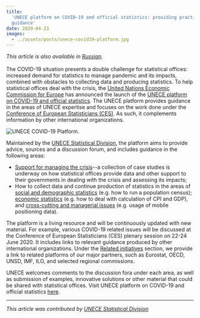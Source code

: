 ```yaml
---
title:
  'UNECE platform on COVID-19 and official statistics: providing practical
  guidance'
date: 2020-04-23
images:
  - ../assets/posts/unece-covid19-platform.jpg
---
```



_This article is also available in
[Russian](/unece-covid19-platform-RU.pdf)._<br/><br/>The COVID-19 situation
presents a double challenge for statistical offices: increased demand for
statistics to manage pandemic and its impacts, combined with obstacles to
collecting data and producing statistics. To help statistical offices deal with
the crisis, the
[United Nations Economic Commission for Europe](https://www.unece.org/info/ece-homepage.html)
has announced the launch of the
[UNECE platform on COVID-19 and official statistics](https://statswiki.unece.org/display/COV/Home).
The UNECE platform provides guidance in the areas of UNECE expertise and focuses
on the work done under the
[Conference of European Statisticians (CES)](https://www.unece.org/stats/ces.html).
As such, it complements information by other international organizations.

<Box mb={3}>
  <Img
    fluid={props.images[0]}
    title="UNECE COVID-19 Platform."
    alt="UNECE COVID-19 Platform."
  />
</Box>

Maintained by the
[UNECE Statistical Division](https://www.unece.org/stats/stats_h.html), the
platform aims to provide advice, sources and a discussion forum, and includes
guidance in the following areas:

- [Support for managing the crisis](https://statswiki.unece.org/display/COV/Support+for+managing+the+crisis)--a
  collection of case studies is underway on how statistical offices provide data
  and other support to their governments in dealing with the crisis and
  assessing its impacts;
- How to collect data and continue production of statistics in the areas of
  [social and demographic statistics](https://statswiki.unece.org/pages/viewpage.action?pageId=278039009)
  (e.g. how to run a population census);
  [economic statistics](https://statswiki.unece.org/pages/viewpage.action?pageId=278039015)
  (e.g. how to deal with calculation of CPI and GDP), and
  [cross-cutting and managerial issues](https://statswiki.unece.org/pages/viewpage.action?pageId=278039020)
  (e.g. usage of mobile positioning data).

The platform is a living resource and will be continuously updated with new
material. For example, various COVID-19 related issues will be discussed at the
Conference of European Statisticians (CES) plenary session on 22-24 June 2020.
It includes links to relevant guidance produced by other international
organizations. Under the
[Related initiatives](https://statswiki.unece.org/pages/viewpage.action?pageId=278039025)
section, we provide a link to related platforms of our major partners, such as
Eurostat, OECD, UNSD, IMF, ILO, and selected regional commissions.

UNECE welcomes comments to the discussion fora under each area, as well as
submission of examples, innovative solutions or other material that could be
shared with statistical offices. Visit UNECE platform on COVID-19 and official
statistics [here](https://statswiki.unece.org/display/COV/Home).

---

_This article was contributed by
[UNECE Statistical Division](https://www.unece.org/stats/stats_h.html)_
